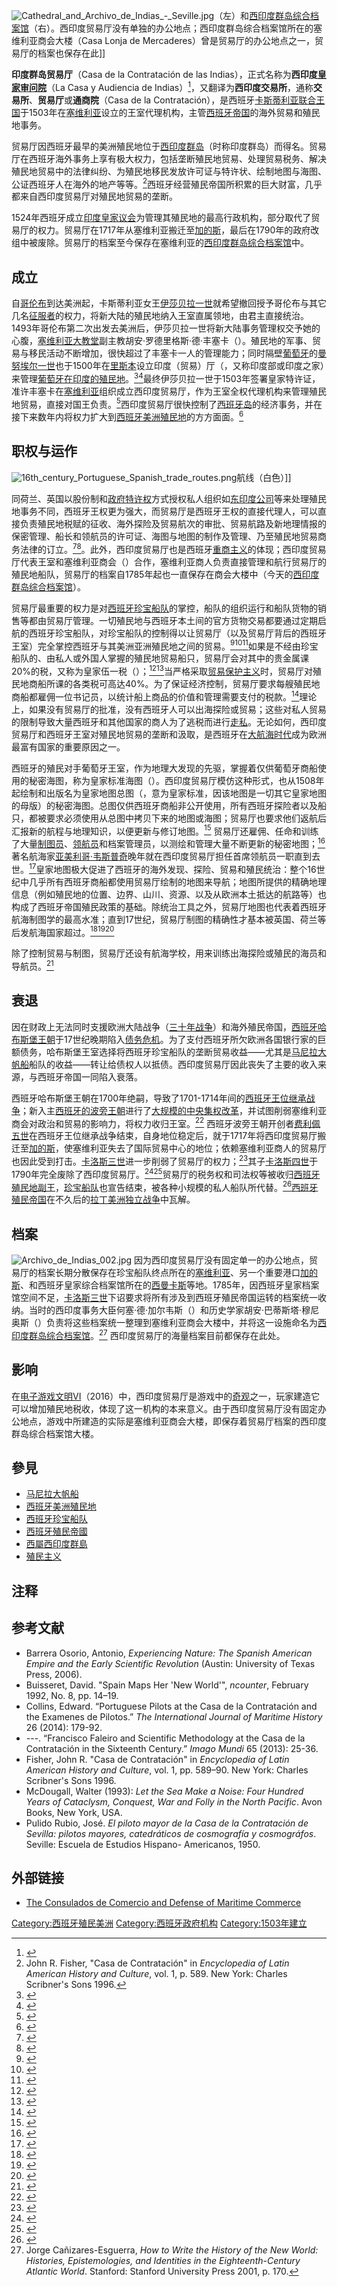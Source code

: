 {{short description|西班牙帝国的王室代理机构}}
[[Image:Cathedral_and_Archivo_de_Indias_-_Seville.jpg|thumb]]（左）和[[西印度群岛综合档案馆|西印度群岛综合档案馆]]（右）。西印度贸易厅没有单独的办公地点；西印度群岛综合档案馆所在的塞维利亚商会大楼（Casa Lonja de Mercaderes）曾是贸易厅的办公地点之一，贸易厅的档案也保存在此]]

'''印度群岛贸易厅'''（Casa de la Contratación de las Indias），正式名称为'''西印度[[皇家審問院|皇家审问院]]'''（La Casa y Audiencia de Indias）<ref name="Galván2006">{{cite book|author=Jorge Galván|title=El hierro y la pólvora|url=https://books.google.com/books?id=mZC-9a6bBcwC&pg=PA231|year=2006|publisher=UNAM|isbn=978-970-770-393-3|page=231|access-date=2020-06-09|archive-date=2020-06-11|archive-url=https://web.archive.org/web/20200611094751/https://books.google.com/books?id=mZC-9a6bBcwC&pg=PA231|dead-url=no}}</ref>，又翻译为'''西印度交易所'''，通称'''交易所'''、'''贸易厅'''或'''通商院'''（Casa de la Contratación），是西班牙[[卡斯蒂利亞聯合王國|卡斯蒂利亚联合王国]]于1503年在[[塞维利亚|塞维利亚]]设立的王室代理机构，主管[[西班牙帝国|西班牙帝国]]的海外贸易和殖民地事务。

贸易厅因西班牙最早的美洲殖民地位于[[西属西印度群岛|西印度群岛]]（时称印度群岛）而得名。贸易厅在西班牙海外事务上享有极大权力，包括垄断殖民地贸易、处理贸易税务、解决殖民地贸易中的法律纠纷、为殖民地移民发放许可证与特许状、绘制地图与海图、公证西班牙人在海外的地产等等。<ref>John R. Fisher, "Casa de Contratación" in ''Encyclopedia of Latin American History and Culture'', vol. 1, p. 589. New York: Charles Scribner's Sons 1996.</ref>西班牙经营殖民帝国所积累的巨大财富，几乎都来自西印度贸易厅对殖民地贸易的垄断。

1524年西班牙成立[[印度議會_(西班牙)|印度皇家议会]]为管理其殖民地的最高行政机构，部分取代了贸易厅的权力。贸易厅在1717年从塞维利亚搬迁至[[加的斯|加的斯]]，最后在1790年的政府改组中被废除。贸易厅的档案至今保存在塞维利亚的[[西印度群岛综合档案馆|西印度群岛综合档案馆]]中。

==成立==

自[[哥伦布|哥伦布]]到达美洲起，卡斯蒂利亚女王[[伊莎贝拉一世|伊莎贝拉一世]]就希望撤回授予哥伦布与其它几名[[征服者|征服者]]的权力，将新大陆的殖民地纳入王室直属领地，由君主直接统治。1493年哥伦布第二次出发去美洲后，伊莎贝拉一世将新大陆事务管理权交予她的心腹，[[塞维利亚主教座堂|塞维利亚大教堂]]副主教胡安·罗德里格斯·德·丰塞卡（{{link-en|Juan Rodríguez de Fonseca|Juan Rodríguez de Fonseca}}）。殖民地的军事、贸易与移民活动不断增加，很快超过了丰塞卡一人的管理能力；同时隔壁[[葡萄牙|葡萄牙]]的[[曼努埃尔一世_(葡萄牙)|曼努埃尔一世]]也于1500年在[[里斯本|里斯本]]设立印度（贸易）厅（{{link-en|Casa da Índia|Casa da Índia}}，又称印度部或印度之家）来管理[[葡属印度|葡萄牙在印度的殖民地]]。<ref name="Ferreira2015">{{cite book|author=Susannah Ferreira|title=The Crown, the Court and the Casa da Índia: Political Centralization in Portugal 1479-1521|url=https://books.google.com/books?id=r1fFCQAAQBAJ&pg=PA169|date=29 May 2015|publisher=BRILL|isbn=978-90-04-29819-4|page=169|access-date=2020-06-09|archive-date=2020-06-09|archive-url=https://web.archive.org/web/20200609221241/https://books.google.com/books?id=r1fFCQAAQBAJ&pg=PA169|dead-url=no}}</ref><ref name="Helmolt1901">{{cite book|author=Hans Ferdinand Helmolt|title=Pre-history. America and the Pacific ocean|url=https://books.google.com/books?id=CtdLAQAAMAAJ&pg=PA388|year=1901|publisher=W. Heinemann|page=388|access-date=2020-06-09|archive-date=2020-06-09|archive-url=https://web.archive.org/web/20200609221254/https://books.google.com/books?id=CtdLAQAAMAAJ&pg=PA388|dead-url=no}}</ref>最终伊莎贝拉一世于1503年签署皇家特许证，准许丰塞卡在[[塞维利亚|塞维利亚]]组织成立西印度贸易厅，作为王室全权代理机构来管理殖民地贸易，直接对国王负责。<ref name="Francis2006">{{cite book|author=John Michael Francis|title=Iberia and the Americas: Culture, Politics, and History : a Multidisciplinary Encyclopedia|url=https://books.google.com/books?id=OMNoS-g1h8cC&pg=PA179|year=2006|publisher=ABC-CLIO|isbn=978-1-85109-421-9|page=179|access-date=2020-06-09|archive-date=2020-06-09|archive-url=https://web.archive.org/web/20200609221251/https://books.google.com/books?id=OMNoS-g1h8cC&pg=PA179|dead-url=no}}</ref>西印度贸易厅很快控制了[[西班牙岛|西班牙岛]]的经济事务，并在接下来数年内将权力扩大到[[西班牙美洲殖民地|西班牙美洲殖民地]]的方方面面。<ref name="Floyd">{{cite book|last1=Floyd|first1=Troy|title=The Columbus Dynasty in the Caribbean, 1492-1526|date=1973|publisher=University of New Mexico Press|location=Albuquerque|pages=53}}</ref>

==职权与运作==

[[Image:16th_century_Portuguese_Spanish_trade_routes.png|thumb]]航线（白色）]]

同荷兰、英国以股份制和[[皇家特许状|政府特许权]]方式授权私人组织如[[東印度公司|东印度公司]]等来处理殖民地事务不同，西班牙王权更为强大，而贸易厅是西班牙王权的直接代理人，可以直接负责殖民地税赋的征收、海外探险及贸易航次的审批、贸易航路及新地理情报的保密管理、船长和领航员的许可证、海图与地图的制作及管理、乃至殖民地贸易商务法律的订立。<ref name="FlintFlint2003">{{cite book|author1=Richard Flint|author2=Shirley Cushing Flint|title=The Coronado Expedition: From the Distance of 460 Years|url=https://books.google.com/books?id=dHTAtBO5jeIC&pg=PA265|date=18 March 2003|publisher=UNM Press|isbn=978-0-8263-2977-6|page=265|access-date=2020-06-09|archive-date=2020-06-13|archive-url=https://web.archive.org/web/20200613145729/https://books.google.com/books?id=dHTAtBO5jeIC&pg=PA265|dead-url=no}}</ref><ref name="HendersonDelpar2000">{{cite book|author1=James D. Henderson|author2=Helen Delpar|author3=Maurice Philip Brungardt|author4=Richard N. Weldon|title=A Reference Guide to Latin American History|url=https://archive.org/details/referenceguideto00hend|url-access=registration|year=2000|publisher=M.E. Sharpe|isbn=978-1-56324-744-6|page=[https://archive.org/details/referenceguideto00hend/page/26 26]}}</ref>。此外，西印度贸易厅也是西班牙[[重商主义|重商主义]]的体现；西印度贸易厅代表王室和塞维利亚商会（{{link-en|Consulado de mercaderes|Consulado de mercaderes}}）合作，塞维利亚商人负责直接管理和航行贸易厅的殖民地船队，贸易厅的档案自1785年起也一直保存在商会大楼中（今天的[[西印度群岛综合档案馆|西印度群岛综合档案馆]]）。

贸易厅最重要的权力是对[[西班牙珍宝船队|西班牙珍宝船队]]的掌控，船队的组织运行和船队货物的销售等都由贸易厅管理。一切殖民地与西班牙本土间的官方货物交易都要通过定期启航的西班牙珍宝船队，对珍宝船队的控制得以让贸易厅（以及贸易厅背后的西班牙王室）完全掌控西班牙与其美洲亚洲殖民地之间的贸易。<ref name="McLachlan2015">{{cite book|author=Jean O. McLachlan|title=Trade and Peace with Old Spain, 1667–1750|url=https://books.google.com/books?id=7lnOCgAAQBAJ&pg=PA80|date=19 November 2015|publisher=Cambridge University Press|isbn=978-1-107-58561-4|page=80|access-date=2020-06-09|archive-date=2020-06-13|archive-url=https://web.archive.org/web/20200613145730/https://books.google.com/books?id=7lnOCgAAQBAJ&pg=PA80|dead-url=no}}</ref><ref name="Maltby2008">{{cite book|author=William S. Maltby|title=The Rise and Fall of the Spanish Empire|url=https://books.google.com/books?id=r4kdBQAAQBAJ&pg=PA81|date=24 November 2008|publisher=Palgrave Macmillan|isbn=978-1-137-04187-6|page=81|access-date=2020-06-09|archive-date=2020-06-13|archive-url=https://web.archive.org/web/20200613145723/https://books.google.com/books?id=r4kdBQAAQBAJ&pg=PA81|dead-url=no}}</ref><ref name="Hugill1991">{{cite book|author=J. A. C. Hugill|title=No Peace Without Spain|url=https://books.google.com/books?id=2LZmAAAAMAAJ&q=%22smuggling%22|year=1991|publisher=Kensal Press|isbn=978-0-946041-58-9|page=19|access-date=2020-06-09|archive-date=2020-06-11|archive-url=https://web.archive.org/web/20200611095745/https://books.google.com/books?id=2LZmAAAAMAAJ&q=%22smuggling%22|dead-url=no}}</ref>如果是不经由珍宝船队的、由私人或外国人掌握的殖民地贸易船只，贸易厅会对其中的贵金属课20%的税，又称为皇家伍一税（{{link-en|quinto real|quinto real}}）；<ref name="Livi-Bacci2008">{{cite book|author=Massimo Livi-Bacci|title=Conquest: The Destruction of the American Indios|url=https://books.google.com/books?id=QrmXCotytmAC&pg=PA293|year=2008|publisher=Polity|isbn=978-0-7456-4001-3|page=293|access-date=2020-06-09|archive-date=2020-06-22|archive-url=https://web.archive.org/web/20200622141735/https://books.google.com/books?id=QrmXCotytmAC&pg=PA293|dead-url=no}}</ref><ref name="Acosta2002">{{cite book|author=José de Acosta|title=Natural and Moral History of the Indies|url=https://books.google.com/books?id=NC4wPdoD7HEC&pg=PA177|date=24 September 2002|publisher=Duke University Press|isbn=0-8223-8393-4|page=177|access-date=2020-06-09|archive-date=2020-06-22|archive-url=https://web.archive.org/web/20200622141733/https://books.google.com/books?id=NC4wPdoD7HEC&pg=PA177|dead-url=no}}</ref>当严格采取[[贸易保护主义|贸易保护主义]]时，贸易厅对殖民地商船所课的各类税可高达40%。为了保证经济控制，贸易厅要求每艘殖民地商船都雇佣一位书记员，以统计船上商品的价值和管理需要支付的税款。<ref name="O'Flanagan2013">{{cite book|author=Patrick O'Flanagan|title=Port Cities of Atlantic Iberia, c. 1500–1900|url=https://books.google.com/books?id=WrG9Apm7VfgC&pg=PA46|date=28 June 2013|publisher=Ashgate Publishing, Ltd.|isbn=978-1-4094-8011-2|page=46|access-date=2020-06-09|archive-date=2020-06-13|archive-url=https://web.archive.org/web/20200613145726/https://books.google.com/books?id=WrG9Apm7VfgC&pg=PA46|dead-url=no}}</ref>理论上，如果没有贸易厅的批准，没有西班牙人可以出海探险或贸易；这些对私人贸易的限制导致大量西班牙和其他国家的商人为了逃税而进行[[走私|走私]]。无论如何，西印度贸易厅和西班牙王室对殖民地贸易的垄断和汲取，是西班牙在[[大航海时代|大航海时代]]成为欧洲最富有国家的重要原因之一。

西班牙的殖民对手葡萄牙王室，作为地理大发现的先驱，掌握着仅供葡萄牙商船使用的秘密海图，称为皇家标准海图（{{link-en|Padrão Real|Padrão Real}}）。西印度贸易厅模仿这种形式，也从1508年起绘制和出版名为皇家地图总图（{{link-en|Padrón Real|Padrón Real}}，意为皇家标准，因该地图是一切其它皇家地图的母版）的秘密海图。总图仅供西班牙商船非公开使用，所有西班牙探险者以及船只，都被要求必须使用从总图中拷贝下来的地图或海图；贸易厅也要求他们返航后汇报新的航程与地理知识，以便更新与修订地图。<ref name="Waters1970">{{cite book|author=David Waters|title=The Iberian Bases of the English Art of Navigation in the Sixteenth Century|url=https://books.google.com/books?id=aE1NGdUh-VwC&pg=PA13|year=1970|publisher=UC Biblioteca Geral 1|page=13|id=GGKEY:KXSJC7ZAS51|access-date=2020-06-09|archive-date=2020-06-11|archive-url=https://web.archive.org/web/20200611095754/https://books.google.com/books?id=aE1NGdUh-VwC&pg=PA13|dead-url=no}}</ref> 贸易厅还雇佣、任命和训练了大量[[製圖學|制图员]]、[[领航员|领航员]]和档案管理员，以测绘和管理大量不断更新的秘密地图；<ref name="Brown1979">{{cite book|author=Lloyd Arnold Brown|title=The Story of Maps|url=https://books.google.com/books?id=Qh7nDfGm7BkC&pg=PA143|year=1979|publisher=Courier Corporation|isbn=978-0-486-23873-9|page=143|access-date=2020-06-09|archive-date=2020-06-11|archive-url=https://web.archive.org/web/20200611095744/https://books.google.com/books?id=Qh7nDfGm7BkC&pg=PA143|dead-url=no}}</ref>著名航海家[[亚美利哥·韦斯普奇|亚美利哥·韦斯普奇]]晚年就在西印度贸易厅担任首席领航员一职直到去世。<ref name="Nash2005">{{cite book|author=Elizabeth Nash|title=Seville, Cordoba, and Granada: A Cultural History|url=https://books.google.com/books?id=vVA1reAI7w0C&pg=PA84|date=13 October 2005|publisher=Oxford University Press, USA|isbn=978-0-19-518204-0|page=84|access-date=2020-06-09|archive-date=2020-06-11|archive-url=https://web.archive.org/web/20200611095757/https://books.google.com/books?id=vVA1reAI7w0C&pg=PA84|dead-url=no}}</ref>皇家地图极大促进了西班牙的海外发现、探险、贸易和殖民统治：整个16世纪中几乎所有西班牙商船都使用贸易厅绘制的地图来导航；地图所提供的精确地理信息（例如殖民地的位置、边界、山川、资源、以及从欧洲本土抵达的航路等）也构成了西班牙帝国殖民政策的基础。除统治工具之外，贸易厅地图也代表着西班牙航海制图学的最高水准；直到17世纪，贸易厅制图的精确性才基本被英国、荷兰等后发航海国家超过。<ref name="JayRamaswamy2014">{{cite book|author1=Martin Jay|author2=Sumathi Ramaswamy|title=Empires of Vision: A Reader|url=https://books.google.com/books?id=eQ4-AwAAQBAJ&pg=PA215|date=29 January 2014|publisher=Duke University Press|isbn=978-0-8223-7897-6|pages=215–216|access-date=2020-06-09|archive-date=2020-06-13|archive-url=https://web.archive.org/web/20200613145725/https://books.google.com/books?id=eQ4-AwAAQBAJ&pg=PA215|dead-url=no}}</ref><ref name="LevyMills2014">{{cite book|author1=Evonne Levy|author2=Kenneth Mills|title=Lexikon of the Hispanic Baroque: Transatlantic Exchange and Transformation|url=https://books.google.com/books?id=sDzTAwAAQBAJ&pg=PA26|date=6 January 2014|publisher=University of Texas Press|isbn=978-0-292-75309-9|page=26|access-date=2020-06-09|archive-date=2020-06-22|archive-url=https://web.archive.org/web/20200622141738/https://books.google.com/books?id=sDzTAwAAQBAJ&pg=PA26|dead-url=no}}</ref><ref name="Buisseret1998">{{cite book|author=David Buisseret|title=Envisioning the City: Six Studies in Urban Cartography|url=https://books.google.com/books?id=gBvl1wHRTX0C&pg=PA101|date=6 July 1998|publisher=University of Chicago Press|isbn=978-0-226-07993-6|page=101|access-date=2020-06-09|archive-date=2020-06-11|archive-url=https://web.archive.org/web/20200611095755/https://books.google.com/books?id=gBvl1wHRTX0C&pg=PA101|dead-url=no}}</ref>

除了控制贸易与制图，贸易厅还设有航海学校，用来训练出海探险或殖民的海员和导航员。<ref name="KeenHaynes2008">{{cite book|author1=Benjamin Keen|author2=Keith A. Haynes|title=A History of Latin America, Volume 1: Ancient America to 1910: Ancient America to 1910|url=https://books.google.com/books?id=afZiw3--XtIC&pg=PA91|date=1 July 2008|publisher=Cengage Learning|isbn=0-618-78320-2|page=91|access-date=2020-06-09|archive-date=2020-06-09|archive-url=https://web.archive.org/web/20200609224424/https://books.google.com/books?id=afZiw3--XtIC&pg=PA91|dead-url=no}}</ref>

==衰退==

因在财政上无法同时支援欧洲大陆战争（[[三十年战争|三十年战争]]）和海外殖民帝国，[[西班牙哈布斯堡王朝|西班牙哈布斯堡王朝]]于17世纪晚期陷入[[债务危机|债务危机]]。为了支付西班牙所欠欧洲各国银行家的巨额债务，哈布斯堡王室选择将西班牙珍宝船队的垄断贸易收益——尤其是[[马尼拉大帆船|马尼拉大帆船]]船队的收益——转让给债权人以抵债。西印度贸易厅因此丧失了主要的收入来源，与西班牙帝国一同陷入衰落。

西班牙哈布斯堡王朝在1700年绝嗣，导致了1701-1714年间的[[西班牙王位继承战争|西班牙王位继承战争]]；新入主[[西班牙波旁王朝|西班牙的波旁王朝]]进行了[[波旁改革|大规模的中央集权改革]]，并试图削弱塞维利亚商会对政治和贸易的影响力，将权力收归王室。<ref name="Harding2002">{{cite book|author=Richard Harding|title=Seapower and Naval Warfare, 1650-1830|url=https://books.google.com/books?id=zHaOAgAAQBAJ&pg=PA24|date=4 January 2002|publisher=Routledge|isbn=978-1-135-36486-1|page=24|access-date=2020-06-09|archive-date=2020-06-22|archive-url=https://web.archive.org/web/20200622142434/https://books.google.com/books?id=zHaOAgAAQBAJ&pg=PA24|dead-url=no}}</ref> 西班牙波旁王朝开创者[[费利佩五世|费利佩五世]]在西班牙王位继承战争结束，自身地位稳定后，就于1717年将西印度贸易厅搬迁至[[加的斯|加的斯]]，使塞维利亚失去了国际贸易中心的地位；依赖塞维利亚商人的贸易厅也因此受到打击。[[卡洛斯三世_(西班牙)|卡洛斯三世]]进一步削弱了贸易厅的权力；<ref name="Beloff2013">{{cite book|author=Max Beloff|title=The Age of Absolutism (Routledge Revivals): 1660-1815|url=https://books.google.com/books?id=tedkAgAAQBAJ&pg=PT51|date=19 December 2013|publisher=Taylor & Francis|isbn=978-1-317-81664-5|page=51|access-date=2020-06-09|archive-date=2020-06-11|archive-url=https://web.archive.org/web/20200611100251/https://books.google.com/books?id=tedkAgAAQBAJ&pg=PT51|dead-url=no}}</ref>其子[[卡洛斯四世|卡洛斯四世]]于1790年完全废除了西印度贸易厅。<ref name="Beloff2013">{{cite book|author=Max Beloff|title=The Age of Absolutism (Routledge Revivals): 1660-1815|url=https://books.google.com/books?id=tedkAgAAQBAJ&pg=PT51|date=19 December 2013|publisher=Taylor & Francis|isbn=978-1-317-81664-5|page=51}}</ref><ref name="Goodwin1976">{{cite book|author=Albert Goodwin|title=The New Cambridge Modern History: Volume 8, The American and French Revolutions, 1763-93|url=https://books.google.com/books?id=fKA4AAAAIAAJ&pg=PA402|date=23 September 1976|publisher=CUP Archive|isbn=978-0-521-29108-8|page=402|access-date=2020-06-09|archive-date=2020-06-09|archive-url=https://web.archive.org/web/20200609225841/https://books.google.com/books?id=fKA4AAAAIAAJ&pg=PA402|dead-url=no}}</ref>贸易厅的税务权和司法权等被收归[[總督_(殖民地官職)|西班牙殖民地副王]]，[[西班牙珍宝船队|珍宝船队]]也宣告结束，被各种小规模的私人船队所代替。<ref name="Walton2002">{{cite book|author=Timothy R Walton|title=The Spanish Treasure Fleets|publisher=Pineapple Press Inc|isbn=1-56164-261-4|page=180}}</ref>[[西班牙殖民帝國|西班牙殖民帝国]]在不久后的[[拉丁美洲独立战争|拉丁美洲独立战争]]中瓦解。

==档案==
[[Image:Archivo_de_Indias_002.jpg|thumb]]
因为西印度贸易厅没有固定单一的办公地点，贸易厅的档案长期分散保存在珍宝船队终点所在的[[塞维利亚|塞维利亚]]、另一个重要港口[[加的斯|加的斯]]、和西班牙皇家综合档案馆所在的[[西曼卡斯|西曼卡斯]]等地。1785年，因西班牙皇家档案馆空间不足，[[卡洛斯三世_(西班牙)|卡洛斯三世]]下诏要求将所有涉及到西班牙殖民帝国运转的档案统一收纳。当时的西印度事务大臣何塞·德·加尔韦斯（{{link-en|José de Gálvez|José de Gálvez}}）和历史学家胡安·巴蒂斯塔·穆尼奥斯（{{link-en|Juan Bautista Muñoz|Juan Bautista Muñoz}}）负责将这些档案统一整理到塞维利亚商会大楼中，并将这一设施命名为[[西印度群岛综合档案馆|西印度群岛综合档案馆]]。<ref>Jorge Cañizares-Esguerra, ''How to Write the History of the New World: Histories, Epistemologies, and Identities in the Eighteenth-Century Atlantic World''. Stanford: Stanford University Press 2001, p. 170.</ref> 西印度贸易厅的海量档案目前都保存在此处。

==影响==
在[[电子游戏|电子游戏]][[文明帝國VI|文明VI]]（2016）中，西印度贸易厅是游戏中的[[世界七大奇迹|奇观]]之一，玩家建造它可以增加殖民地税收，体现了这一机构的本来意义。由于西印度贸易厅没有固定办公地点，游戏中所建造的实际是塞维利亚商会大楼，即保存着贸易厅档案的西印度群岛综合档案馆大楼。

==參見==
* [[马尼拉大帆船|马尼拉大帆船]]
* [[西班牙美洲殖民地|西班牙美洲殖民地]]
* [[西班牙珍宝船队|西班牙珍宝船队]]
* [[西班牙殖民帝國|西班牙殖民帝國]]
* [[西屬西印度群島|西屬西印度群島]]
* [[殖民主义|殖民主义]]

==注释==
{{div col|colwidth=30em}}
{{Reflist}}
{{div col end|2}}

==参考文献==
{{div col|colwidth=30em}}
* Barrera Osorio, Antonio, ''Experiencing Nature: The Spanish American Empire and the Early Scientific Revolution'' (Austin: University of Texas Press, 2006).
*Buisseret, David. "Spain Maps Her 'New World'", ''ncounter'', February 1992, No. 8, pp. 14–19.
*Collins, Edward. “Portuguese Pilots at the Casa de la Contratación and the Examenes de Pilotos.” ''The International Journal of Maritime History'' 26 (2014): 179-92.
*---. “Francisco Faleiro and Scientific Methodology at the Casa de la Contratación in the Sixteenth Century.” ''Imago Mundi'' 65 (2013): 25-36.
*Fisher, John R. "Casa de Contratación" in ''Encyclopedia of Latin American History and Culture'', vol. 1, pp. 589–90. New York: Charles Scribner's Sons 1996.
* McDougall, Walter (1993): ''Let the Sea Make a Noise: Four Hundred Years of Cataclysm, Conquest, War and Folly in the North Pacific''. Avon Books, New York, USA.
*Pulido Rubio, José. ''El piloto mayor de la Casa de la Contratación de Sevilla: pilotos mayores, catedráticos de cosmografía y cosmográfos''. Seville: Escuela de Estudios Hispano- Americanos, 1950.
{{div col end|2}}

== 外部链接 ==
* [http://209.85.165.104/search?q=cache:oqYWnYS3xkcJ:derroteros.perucultural.org.pe/textos/derrotero7/woodward.doc The Consulados de Comercio and Defense of Maritime Commerce]{{dead link|date=November 2016 |bot=InternetArchiveBot |fix-attempted=yes }}

[[Category:西班牙殖民美洲|Category:西班牙殖民美洲]]
[[Category:西班牙政府机构|Category:西班牙政府机构]]
[[Category:1503年建立|Category:1503年建立]]